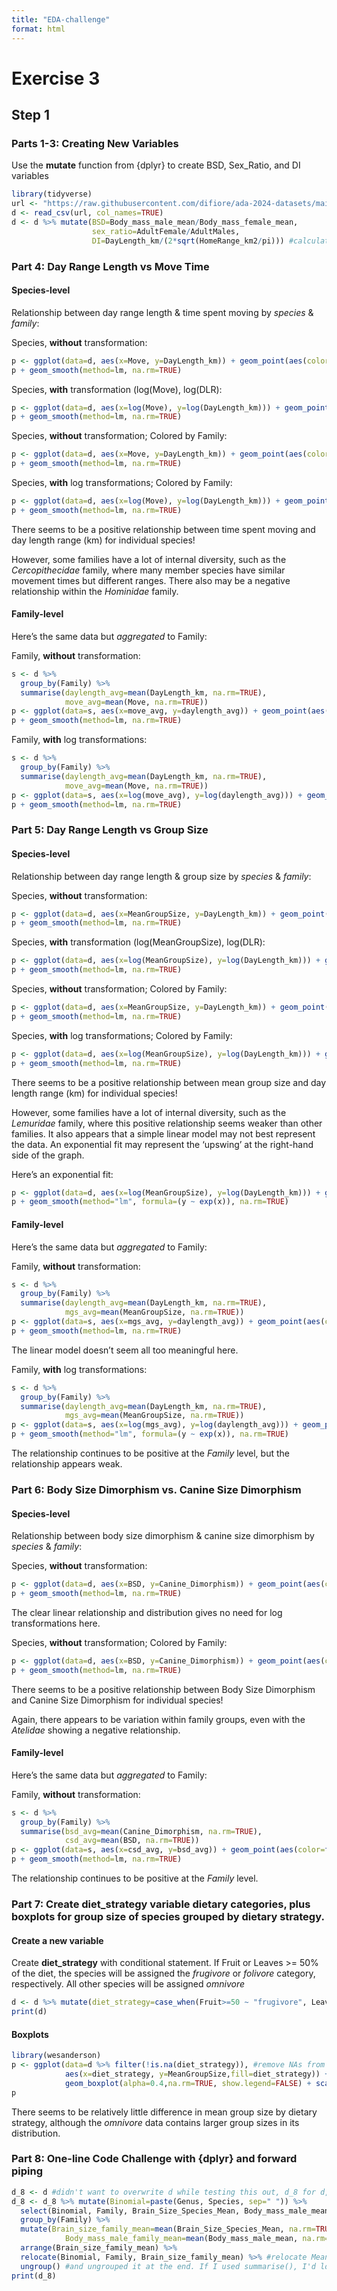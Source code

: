 ```yaml
---
title: "EDA-challenge"
format: html
---
```

# Exercise 3
## Step 1

### Parts 1-3: Creating New Variables
Use the **mutate** function from {dplyr} to create BSD, Sex_Ratio, and DI variables
```r
library(tidyverse)
url <- "https://raw.githubusercontent.com/difiore/ada-2024-datasets/main/data-wrangling.csv"
d <- read_csv(url, col_names=TRUE)
d <- d %>% mutate(BSD=Body_mass_male_mean/Body_mass_female_mean, 
                  sex_ratio=AdultFemale/AdultMales,
                  DI=DayLength_km/(2*sqrt(HomeRange_km2/pi))) #calculate Home Range Diameter on the fly
```
### Part 4: Day Range Length vs Move Time

#### Species-level 

Relationship between day range length & time spent moving by *species* & *family*:

Species, **without** transformation:
```r
p <- ggplot(data=d, aes(x=Move, y=DayLength_km)) + geom_point(aes(color=factor(Species)), na.rm=TRUE, show.legend = FALSE) + labs(title="Day Length Range (km) vs. Time Spent Moving", x="Time spent Moving", y="Day Length Range (km)")
p + geom_smooth(method=lm, na.rm=TRUE)
```
Species, **with** transformation (log(Move), log(DLR):
```r
p <- ggplot(data=d, aes(x=log(Move), y=log(DayLength_km))) + geom_point(aes(color=factor(Species)), na.rm=TRUE, show.legend = FALSE) + labs(title="log(Day Length Range (km)) vs. log(Time Spent Moving)", x="log(Move)", y="log(Day Length Range (km))")
p + geom_smooth(method=lm, na.rm=TRUE)
```
Species, **without** transformation; Colored by Family:
```r
p <- ggplot(data=d, aes(x=Move, y=DayLength_km)) + geom_point(aes(color=factor(Family)), na.rm=TRUE, show.legend = TRUE) + labs(title="Day Length Range (km) vs. Time Spent Moving", x="Time spent Moving", y="Day Length Range (km)")
p + geom_smooth(method=lm, na.rm=TRUE)
```
Species, **with** log transformations; Colored by Family:
```r
p <- ggplot(data=d, aes(x=log(Move), y=log(DayLength_km))) + geom_point(aes(color=factor(Family)), na.rm=TRUE, show.legend = TRUE) + labs(title="log(Day Length Range (km)) vs. log(Time Spent Moving)", x="log(Move)", y="log(Day Length Range (km))")
p + geom_smooth(method=lm, na.rm=TRUE)
```
There seems to be a positive relationship between time spent moving and day length range (km) for individual species!

However, some families have a lot of internal diversity, such as the *Cercopithecidae* family, where many member species have similar movement times but different ranges. There also may be a negative relationship within the *Hominidae* family.

#### Family-level

Here's the same data but *aggregated* to Family:

Family, **without** transformation:
```r
s <- d %>%
  group_by(Family) %>%
  summarise(daylength_avg=mean(DayLength_km, na.rm=TRUE),
            move_avg=mean(Move, na.rm=TRUE))
p <- ggplot(data=s, aes(x=move_avg, y=daylength_avg)) + geom_point(aes(color=factor(Family)), na.rm=TRUE, show.legend = TRUE) + labs(title="Day Length Range (km) vs. Time Spent Moving by Family", x="Time spent Moving", y="Day Length Range (km)")
p + geom_smooth(method=lm, na.rm=TRUE)
```
Family, **with** log transformations:
```r
s <- d %>%
  group_by(Family) %>%
  summarise(daylength_avg=mean(DayLength_km, na.rm=TRUE),
            move_avg=mean(Move, na.rm=TRUE))
p <- ggplot(data=s, aes(x=log(move_avg), y=log(daylength_avg))) + geom_point(aes(color=factor(Family)), na.rm=TRUE, show.legend = TRUE) + labs(title="log(Day Length Range (km)) vs. log(Time Spent Moving) by Family", x="log(Move)", y="log(Day Length Range (km))")
p + geom_smooth(method=lm, na.rm=TRUE)
```
### Part 5: Day Range Length vs Group Size

#### Species-level 

Relationship between day range length & group size by *species* & *family*:

Species, **without** transformation:
```r
p <- ggplot(data=d, aes(x=MeanGroupSize, y=DayLength_km)) + geom_point(aes(color=factor(Species)), na.rm=TRUE, show.legend = FALSE) + labs(title="Day Length Range (km) vs. Mean Group Size", x="Mean Group Size", y="Day Length Range (km)")
p + geom_smooth(method=lm, na.rm=TRUE)
```
Species, **with** transformation (log(MeanGroupSize), log(DLR):
```r
p <- ggplot(data=d, aes(x=log(MeanGroupSize), y=log(DayLength_km))) + geom_point(aes(color=factor(Species)), na.rm=TRUE, show.legend = FALSE) + labs(title="log(Day Length Range (km)) vs. log(MeanGroupSize)", x="log(GroupSize)", y="log(Day Length Range (km))")
p + geom_smooth(method=lm, na.rm=TRUE)
```
Species, **without** transformation; Colored by Family:
```r
p <- ggplot(data=d, aes(x=MeanGroupSize, y=DayLength_km)) + geom_point(aes(color=factor(Family)), na.rm=TRUE, show.legend = TRUE) + labs(title="Day Length Range (km) vs. Mean Group Size", x="Mean Group Size", y="Day Length Range (km)")
p + geom_smooth(method=lm, na.rm=TRUE)
```
Species, **with** log transformations; Colored by Family:
```r
p <- ggplot(data=d, aes(x=log(MeanGroupSize), y=log(DayLength_km))) + geom_point(aes(color=factor(Family)), na.rm=TRUE, show.legend = TRUE) + labs(title="log(Day Length Range (km)) vs. log(MeanGroupSize)", x="log(MeanGroupSize)", y="log(Day Length Range (km))")
p + geom_smooth(method=lm, na.rm=TRUE)
```
There seems to be a positive relationship between mean group size and day length range (km) for individual species!

However, some families have a lot of internal diversity, such as the *Lemuridae* family, where this positive relationship seems weaker than other families. It also appears that a simple linear model may not best represent the data. An exponential fit may represent the 'upswing' at the right-hand side of the graph.

Here's an exponential fit:
```r
p <- ggplot(data=d, aes(x=log(MeanGroupSize), y=log(DayLength_km))) + geom_point(aes(color=factor(Family)), na.rm=TRUE, show.legend = TRUE) + labs(title="log(Day Length Range (km)) vs. log(MeanGroupSize)", x="log(MeanGroupSize)", y="log(Day Length Range (km))")
p + geom_smooth(method="lm", formula=(y ~ exp(x)), na.rm=TRUE)
```

#### Family-level

Here's the same data but *aggregated* to Family:

Family, **without** transformation:
```r
s <- d %>%
  group_by(Family) %>%
  summarise(daylength_avg=mean(DayLength_km, na.rm=TRUE),
            mgs_avg=mean(MeanGroupSize, na.rm=TRUE))
p <- ggplot(data=s, aes(x=mgs_avg, y=daylength_avg)) + geom_point(aes(color=factor(Family)), na.rm=TRUE, show.legend = TRUE) + labs(title="Day Length Range (km) vs. Mean Group Size, by Family", x="Mean Group Size", y="Day Length Range (km)")
p + geom_smooth(method=lm, na.rm=TRUE)
```

The linear model doesn't seem all too meaningful here.

Family, **with** log transformations:
```r
s <- d %>%
  group_by(Family) %>%
  summarise(daylength_avg=mean(DayLength_km, na.rm=TRUE),
            mgs_avg=mean(MeanGroupSize, na.rm=TRUE))
p <- ggplot(data=s, aes(x=log(mgs_avg), y=log(daylength_avg))) + geom_point(aes(color=factor(Family)), na.rm=TRUE, show.legend = TRUE) + labs(title="log(Day Length Range (km)) vs. log(MeanGroupSize), by Family", x="log(MeanGroupSize)", y="log(Day Length Range (km))")
p + geom_smooth(method="lm", formula=(y ~ exp(x)), na.rm=TRUE)
```

The relationship continues to be positive at the *Family* level, but the relationship appears weak.

### Part 6: Body Size Dimorphism vs. Canine Size Dimorphism
#### Species-level 

Relationship between body size dimorphism & canine size dimorphism by *species* & *family*:

Species, **without** transformation:
```r
p <- ggplot(data=d, aes(x=BSD, y=Canine_Dimorphism)) + geom_point(aes(color=factor(Species)), na.rm=TRUE, show.legend = FALSE) + labs(title="Canine Size Dimorphism vs. Body Size Dimorphism", x="Body Size Dimorphism", y="Canine Size Dimorphism")
p + geom_smooth(method=lm, na.rm=TRUE)
```
The clear linear relationship and distribution gives no need for log transformations here.

Species, **without** transformation; Colored by Family:
```r
p <- ggplot(data=d, aes(x=BSD, y=Canine_Dimorphism)) + geom_point(aes(color=factor(Family)), na.rm=TRUE, show.legend = TRUE) + labs(title="Canine Size Dimorphism vs. Body Size Dimorphism", x="Body Size Dimorphism", y="Canine Size Dimorphism")
p + geom_smooth(method=lm, na.rm=TRUE)
```

There seems to be a positive relationship between Body Size Dimorphism and Canine Size Dimorphism for individual species!

Again, there appears to be variation within family groups, even with the *Atelidae* showing a negative relationship.


#### Family-level

Here's the same data but *aggregated* to Family:

Family, **without** transformation:
```r
s <- d %>%
  group_by(Family) %>%
  summarise(bsd_avg=mean(Canine_Dimorphism, na.rm=TRUE),
            csd_avg=mean(BSD, na.rm=TRUE))
p <- ggplot(data=s, aes(x=csd_avg, y=bsd_avg)) + geom_point(aes(color=factor(Family)), na.rm=TRUE, show.legend = TRUE) + labs(title="Canine Size Dimorphism vs. Body Size Dimorphism, by Family", x="Body Size Dimorphism", y="Canine Size Dimorphism")
p + geom_smooth(method=lm, na.rm=TRUE)
```

The relationship continues to be positive at the *Family* level.

### Part 7: Create **diet_strategy** variable dietary categories, plus boxplots for group size of species grouped by dietary strategy.

#### Create a new variable
Create **diet_strategy** with conditional statement. If Fruit or Leaves >= 50% of the diet, the species will be assigned the *frugivore* or *folivore* category, respectively. All other species will be assigned *omnivore*
```r
d <- d %>% mutate(diet_strategy=case_when(Fruit>=50 ~ "frugivore", Leaves>=50 ~ "folivore", Fruit<50&Leaves<50~"omnivore"))%>% relocate(Scientific_Name, Family, Genus, Species, diet_strategy, Fruit, Leaves)
print(d)
```
#### Boxplots
```r
library(wesanderson)
p <- ggplot(data=d %>% filter(!is.na(diet_strategy)), #remove NAs from plots
            aes(x=diet_strategy, y=MeanGroupSize,fill=diet_strategy)) + #set aesthetics
            geom_boxplot(alpha=0.4,na.rm=TRUE, show.legend=FALSE) + scale_fill_manual(values=wes_palette("GrandBudapest2"))+ labs(title="Mean Group Size by Dietary Strategy", x="Dietary Strategy", y= "Mean Group Size")  #set labels  
p
```
There seems to be relatively little difference in mean group size by dietary strategy, although the *omnivore* data contains larger group sizes in its distribution.

### Part 8: One-line Code Challenge with {dplyr} and forward piping

```r
d_8 <- d #didn't want to overwrite d while testing this out, d_8 for d, part 8
d_8 <- d_8 %>% mutate(Binomial=paste(Genus, Species, sep=" ")) %>%
  select(Binomial, Family, Brain_Size_Species_Mean, Body_mass_male_mean) %>%
  group_by(Family) %>%
  mutate(Brain_size_family_mean=mean(Brain_Size_Species_Mean, na.rm=TRUE), #I wanted to preserve genus/species data
            Body_mass_male_family_mean=mean(Body_mass_male_mean, na.rm=TRUE)) %>% #so I used mutate(), not summarise()
  arrange(Brain_size_family_mean) %>%
  relocate(Binomial, Family, Brain_size_family_mean) %>% #relocate Mean Family Brain Size to show in head()
  ungroup() #and ungrouped it at the end. If I used summarise(), I'd lose the nice Binomial variable I created
print(d_8)
```
